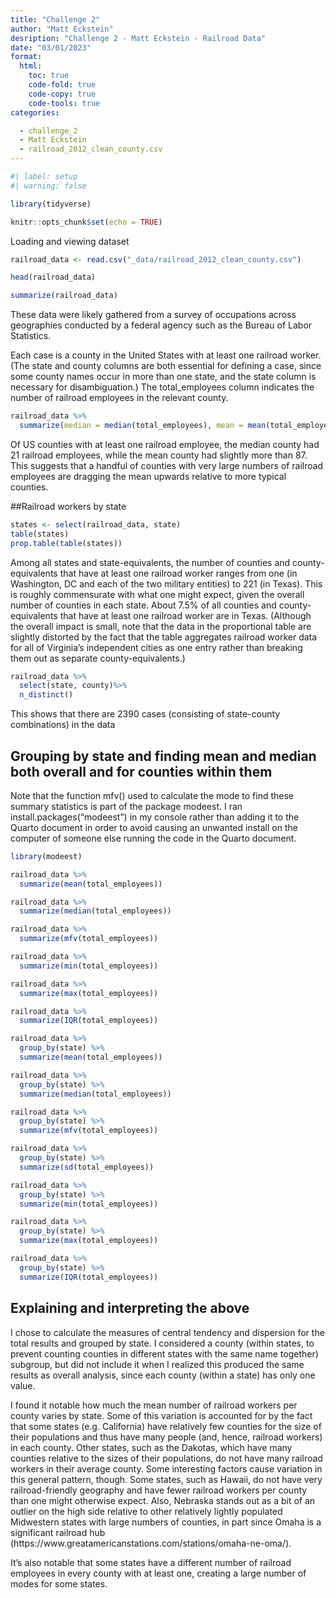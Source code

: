 ```yaml
---
title: "Challenge 2"
author: "Matt Eckstein"
desription: "Challenge 2 - Matt Eckstein - Railroad Data"
date: "03/01/2023"
format:
  html:
    toc: true
    code-fold: true
    code-copy: true
    code-tools: true
categories:

  - challenge_2
  - Matt Eckstein
  - railroad_2012_clean_county.csv
---
```


```r
#| label: setup
#| warning: false

library(tidyverse)

knitr::opts_chunk$set(echo = TRUE)
```


Loading and viewing dataset

```r
railroad_data <- read.csv("_data/railroad_2012_clean_county.csv")

head(railroad_data)

summarize(railroad_data)
```

These data were likely gathered from a survey of occupations across geographies conducted by a federal agency such as the Bureau of Labor Statistics.

Each case is a county in the United States with at least one railroad worker. (The state and county columns are both essential for defining a case, since some county names occur in more than one state, and the state column is necessary for disambiguation.) The total_employees column indicates the number of railroad employees in the relevant county.


```r
railroad_data %>%
  summarize(median = median(total_employees), mean = mean(total_employees))

```

Of US counties with at least one railroad employee, the median county had 21 railroad employees, while the mean county had slightly more than 87. This suggests that a handful of counties with very large numbers of railroad employees are dragging the mean upwards relative to more typical counties.

##Railroad workers by state


```r
states <- select(railroad_data, state)
table(states)
prop.table(table(states))
```
Among all states and state-equivalents, the number of counties and county-equivalents that have at least one railroad worker ranges from one (in Washington, DC and each of the two military entities) to 221 (in Texas). This is roughly commensurate with what one might expect, given the overall number of counties in each state. About 7.5% of all counties and county-equivalents that have at least one railroad worker are in Texas. (Although the overall impact is small, note that the data in the proportional table are slightly distorted by the fact that the table aggregates railroad worker data for all of Virginia's independent cities as one entry rather than breaking them out as separate county-equivalents.)

```r
railroad_data %>%
  select(state, county)%>%
  n_distinct()
```
This shows that there are 2390 cases (consisting of state-county combinations) in the data

## Grouping by state and finding mean and median both overall and for counties within them

Note that the function mfv() used to calculate the mode to find these summary statistics is part of the package modeest. I ran install.packages("modeest") in my console rather than adding it to the Quarto document in order to avoid causing an unwanted install on the computer of someone else running the code in the Quarto document.

```r
library(modeest)

railroad_data %>%
  summarize(mean(total_employees))

railroad_data %>%
  summarize(median(total_employees))

railroad_data %>%
  summarize(mfv(total_employees))

railroad_data %>%
  summarize(min(total_employees))

railroad_data %>%
  summarize(max(total_employees))

railroad_data %>%
  summarize(IQR(total_employees))

railroad_data %>%
  group_by(state) %>%
  summarize(mean(total_employees))

railroad_data %>%
  group_by(state) %>%
  summarize(median(total_employees))

railroad_data %>%
  group_by(state) %>%
  summarize(mfv(total_employees))

railroad_data %>%
  group_by(state) %>%
  summarize(sd(total_employees))

railroad_data %>%
  group_by(state) %>%
  summarize(min(total_employees))

railroad_data %>%
  group_by(state) %>%
  summarize(max(total_employees))

railroad_data %>%
  group_by(state) %>%
  summarize(IQR(total_employees))

```




## Explaining and interpreting the above
I chose to calculate the measures of central tendency and dispersion for the total results and grouped by state. I considered a county (within states, to prevent counting counties in different states with the same name together) subgroup, but did not include it when I realized this produced the same results as overall analysis, since each county (within a state) has only one value.

I found it notable how much the mean number of railroad workers per county varies by state. Some of this variation is accounted for by the fact that some states (e.g. California) have relatively few counties for the size of their populations and thus have many people (and, hence, railroad workers) in each county. Other states, such as the Dakotas, which have many counties relative to the sizes of their populations, do not have many railroad workers in their average county. Some interesting factors cause variation in this general pattern, though. Some states, such as Hawaii, do not have very railroad-friendly geography and have fewer railroad workers per county than one might otherwise expect. Also, Nebraska stands out as a bit of an outlier on the high side relative to other relatively lightly populated Midwestern states with large numbers of counties, in part since Omaha is a significant railroad hub (https://www.greatamericanstations.com/stations/omaha-ne-oma/).

It's also notable that some states have a different number of railroad employees in every county with at least one, creating a large number of modes for some states.

